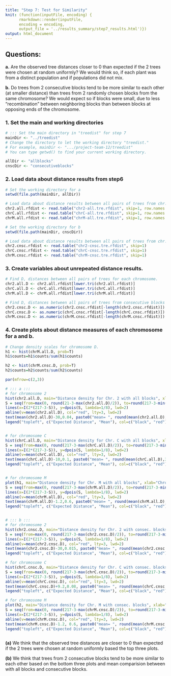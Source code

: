 ```yaml
---
title: "Step 7: Test for Similarity"
knit: (function(inputFile, encoding) {
      rmarkdown::render(inputFile, 
      encoding = encoding, 
      output_file = '../results_summary/step7_results.html')})
output: html_document
---
```


## Questions:

**a.** Are the observed tree distances closer to 0 than expected if the 2 trees were chosen at random uniformly? We would think so, if each plant was from a distinct population and if populations did not mix.

**b.** Do trees from 2 consecutive blocks tend to be more similar to each other (at smaller distance) than trees from 2 randomly chosen blocks from the same chromosome? We would expect so if blocks were small, due to less "recombination" between neighboring blocks than between blocks at opposing ends of the chromosome.

### 1. Set the main and working directories

```r

# ::: Set the main directory in "treedist" for step 7
mainDir <- "../treedist" 
# Change the directory to let the working directory "treedist."
# For example, mainDir <- ".../project-team-12/treedist"
# You can type getwd() to find your current working directory.

allDir <- "allblocks"
cnscDir <- "consecutiveblocks"

```

### 2. Load data about distance results from step6

```r

# Set the working directory for a
setwd(file.path(mainDir, allDir))

# Load data about distance results between all pairs of trees from chr. 2, C, and M, respectively. 
chr2.all.rfdist <- read.table("chr2-all.tre.rfdist", skip=1, row.names = 1)
chrC.all.rfdist <- read.table("chrC-all.tre.rfdist", skip=1, row.names = 1)
chrM.all.rfdist <- read.table("chrM-all.tre.rfdist", skip=1, row.names = 1)
```
```r
# Set the working directory for b
setwd(file.path(mainDir, cnscDir))

# Load data about distance results between all pairs of trees from chr. 2, C, and M, respectively. 
chr2.cnsc.rfdist <- read.table("chr2-cnsc.tre.rfdist", skip=1)
chrC.cnsc.rfdist <- read.table("chrC-cnsc.tre.rfdist", skip=1)
chrM.cnsc.rfdist <- read.table("chrM-cnsc.tre.rfdist", skip=1)

```

### 3. Create variables about unrepeated distance results.

```r

# Find D, distances between all pairs of trees for each chromosome.
chr2.all.D <- chr2.all.rfdist[lower.tri(chr2.all.rfdist)]
chrC.all.D <- chrC.all.rfdist[lower.tri(chrC.all.rfdist)]
chrM.all.D <- chrM.all.rfdist[lower.tri(chrM.all.rfdist)]

# Find D, distances between all pairs of trees from consecutive blocks for each chromosome.
chr2.cnsc.D <- as.numeric(chr2.cnsc.rfdist[-length(chr2.cnsc.rfdist)])
chrC.cnsc.D <- as.numeric(chrC.cnsc.rfdist[-length(chrC.cnsc.rfdist)])
chrM.cnsc.D <- as.numeric(chrM.cnsc.rfdist[-length(chrM.cnsc.rfdist)])

```


### 4. Create plots about distance measures of each chromosome for a and b.
```r
# Change density scales for chromosome D.
h1 <- hist(chrM.all.D, prob=T)
h1$counts=h1$counts/sum(h1$counts)

h2 <- hist(chrM.cnsc.D, prob=T)
h2$counts=h2$counts/sum(h2$counts)

```

```r

par(mfrow=c(2,3))

# ::: a :::
# for chromosome 2
hist(chr2.all.D, main="Distance density for Chr. 2 with all blocks", xlab="Chromosome 2", col=rgb(1,0,0,0.2), prob=TRUE, breaks=30)
S = seq(from=max(0, round(21-3-max(chr2.all.D)/2)), to=round(217-3-min(chr2.all.D)/2), by=1)
lines(x=I(2*(217-3-S)), y=dpois(S, lambda=1/8), lwd=2)
abline(v=mean(chr2.all.D), col="red", lty=3, lwd=2)
text(mean(chr2.all.D)-30,0.04, paste0("mean= ", round(mean(chr2.all.D),3)))
legend("topleft", c("Expected Distance", "Mean"), col=c("black", "red"), lty=c(1, 3), lwd=c(2 ,2))


# for chromosome C
hist(chrC.all.D, main="Distance density for Chr. C with all blocks", xlab="Chromosome C", col=rgb(1,0,0,0.2), prob=TRUE, breaks=30)
S = seq(from=max(0, round(217-3-max(chrC.all.D)/2)), to=round(217-3-min(chrC.all.D)/2), by=1)
lines(x=I(2*(217-3-S)), y=dpois(S, lambda=1/8), lwd=2)
abline(v=mean(chrC.all.D), col="red", lty=3, lwd=2)
text(mean(chrC.all.D)-10,0.1, paste0("mean= ", round(mean(chrC.all.D),3)))
legend("topleft", c("Expected Distance", "Mean"), col=c("black", "red"), lty=c(1, 3), lwd=c(2 ,2))


# for chromosome M
plot(h1, main="Distance density for Chr. M with all blocks", xlab="Chromosome M", col=rgb(1,0,0,0.2), freq=FALSE, breaks=10)
S = seq(from=max(0, round(217-3-max(chrM.all.D)/2)), to=round(217-3-min(chrM.all.D)/2), by=1)
lines(x=I(2*(217-3-S)), y=dpois(S, lambda=1/8), lwd=2)
abline(v=mean(chrM.all.D), col="red", lty=3, lwd=2)
text(mean(chrM.all.D)-1.2,0.6, paste0("mean= ", round(mean(chrM.all.D),3)))
legend("topleft", c("Expected Distance", "Mean"), col=c("black", "red"), lty=c(1, 3), lwd=c(2 ,2))


# ::: b :::
# for chromosome 2
hist(chr2.cnsc.D, main="Distance density for Chr. 2 with consec. blocks", xlab="Chromosome 2", col=rgb(1,0,0,0.2), prob=TRUE, breaks=30)
S = seq(from=max(0, round(217-3-max(chr2.cnsc.D)/2)), to=round(217-3-min(chr2.cnsc.D)/2), by=1)
lines(x=I(2*(217-3-S)), y=dpois(S, lambda=1/8), lwd=2)
abline(v=mean(chr2.cnsc.D), col="red", lty=3, lwd=2)
text(mean(chr2.cnsc.D)-30,0.015, paste0("mean= ", round(mean(chr2.cnsc.D),3)))
legend("topleft", c("Expected Distance", "Mean"), col=c("black", "red"), lty=c(1, 3), lwd=c(2 ,2))

# for chromosome C
hist(chrC.cnsc.D, main="Distance density for Chr. C with consec. blocks", xlab="Chromosome C", col=rgb(1,0,0,0.2), prob=TRUE, breaks=30)
S = seq(from=max(0, round(217-3-max(chrC.cnsc.D)/2)), to=round(217-3-min(chrC.cnsc.D)/2), by=1)
lines(x=I(2*(217-3-S)), y=dpois(S, lambda=1/8), lwd=2)
abline(v=mean(chrC.cnsc.D), col="red", lty=3, lwd=2)
text(mean(chrC.cnsc.D)+9.2,0.08, paste0("mean= ", round(mean(chrC.cnsc.D),3)))
legend("topleft", c("Expected Distance", "Mean"), col=c("black", "red"), lty=c(1, 3), lwd=c(2 ,2))

# for chromosome M
plot(h2, main="Distance density for Chr. M with consec. blocks", xlab="Chromosome M", col=rgb(1,0,0,0.2), freq=FALSE, breaks=10)
S = seq(from=max(0, round(217-3-max(chrM.cnsc.D)/2)), to=round(217-3-min(chrM.cnsc.D)/2), by=1)
lines(x=I(2*(217-3-S)), y=dpois(S, lambda=1/8), lwd=2)
abline(v=mean(chrM.cnsc.D), col="red", lty=3, lwd=2)
text(mean(chrM.cnsc.D)-1.2, 0.6, paste0("mean= ", round(mean(chrM.cnsc.D),3)))
legend("topleft", c("Expected Distance", "Mean"), col=c("black", "red"), lty=c(1, 3), lwd=c(2 ,2))



```


**(a)** We think that the observed tree distances are closer to 0 than expected if the 2 trees were chosen at random uniformly based the top three plots.

**(b)** We think that trees from 2 consecutive blocks tend to be more similar to each other based on the bottom three plots and mean comparision between with all blocks and consecutive blocks.
